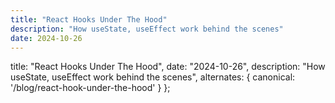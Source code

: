 ```yaml
---
title: "React Hooks Under The Hood"
description: "How useState, useEffect work behind the scenes"
date: 2024-10-26
---
```


  title: "React Hooks Under The Hood",
  date: "2024-10-26",
  description: "How useState, useEffect work behind the scenes",
  alternates: {
    canonical: '/blog/react-hook-under-the-hood'
  }
};


<Title title={metadata.title} date={metadata.date} />

## Introduction
Hooks are a new feature introduced in **React 16.8**. They let us use React features without writing a class, allow developers to write cleaner, more reusable code.

But as usual, there are many questions surrounding React Hooks. In the official React documentation, there is a specific article discussing the rules for using Hooks, which includes:

- Don’t call Hooks inside loops, conditions, nested functions, or try/catch/finally blocks.
- Only call Hooks at the top level.

So, why are these rules in place? Let’s explore this issue together.

## Why can't we call hooks inside loops, conditions, or nested functions?
First, let's take a look at this code snippet:
```tsx
import { ChangeEvent, useState } from "react";

export default function MyComponent() {
  const [count, setCount] = useState(0);
  const [step, setStep] = useState(1);

  const handleIncreaseCount = () => {
    setCount(prevCount => prevCount + step);
  };

  const handleStepChange = (e: ChangeEvent<HTMLInputElement>) => {
    setStep(Number(e.target.value));
  };

  return (
    <div>
      <p>Count: {count}</p>
      <p>Step: {step}</p>
      <input
        type="number"
        value={step}
        onChange={handleStepChange}
        min="1"
      />
      <button onClick={handleIncreaseCount}>Increase Count</button>
    </div>
  );
}
```
In the code above, we use two `useState` hooks, but we only pass the default values and do not provide any **identifying keys** for the useState hooks.
So, how does React know which `state` belongs to which `useState`?
It's because **hooks rely on the call order**, if the call order is stable, React can link the `state` to the corresponding `useState`.

As long as the call order remains consistent during component render, React can determine which internal state corresponds to which hook.
Therefore, if we use hooks inside loops or conditions (like if-else statements), this can **change the call order**,
causing React to lose track of the corresponding state for each hook.

Next, let's implement a basic version of `useState` and `useEffect` together to clarify this issue.

## Creating our `useState` hook
Let's create a simple version of `React` and `useState` hook to understand how it works under the hood:

```js
const MyReact = () => {
  const useState = (initialValue) => {
    let state = initialValue; // setting initial value for state

    const setterFunction = (newState) => {
      state = newState; // setting new value for state
    }

    return [state, setterFunction];
  }

  return {
    useState
  }
}
```

In the code above, we have created `MyReact` and `useState` functions.
- `MyReact` function acts as a container for our custom hook. This design mimics the structure of the React library,
allowing us to build our own hook functionality.
- `useState` function takes an initial value and returns an array containing the current state and a setter function.
- Inside `useState`, we declare a variable `state` and initialize it with the `initialValue`.
- The `setterFunction` mimics the behavior of React `setState`, allowing users to update the state value.

Now, it's time to test it out:

```js
const { useState } = MyReact();

const MyComponent = () => {
  const [counter, setCounter] = useState(1);

  console.log(counter); // log 1
}

MyComponent(); // Initial render of the component
```

In the code above, we have created a simple component `MyComponent` that uses our custom `useState` hook.
When we call `MyComponent`, it logs the initial value of the counter, which is `1`.

### Handling state changes

Now let's try changing the state:

```js {8-10, 14}
const { useState } = MyReact();

const MyComponent = () => {
  const [counter, setCounter] = useState(1);

  console.log(counter);

  if (counter === 1) {
   setCounter(2);
  }
}

MyComponent(); // Initial render of the component
MyComponent(); // Simulate component re-rendering
```

In the updated code, we updated the counter to `2`, we put the `setCounter` inside an if statement because otherwise in
a normal React application this would cause an infinite loop.

When we update the state, this will trigger a re-render of the component.
So I simply called `MyComponent` again to simulate this re-render.

Let's see the output:
```shell
1
1
```

We expected it to log 2 statements: the first with value would be 1, and the second one would be 2.
But it logs both statements with the value of 1.

Why is that? The problem is that every time `MyComponent` is called, it invokes 2 different `useState` functions,
the value of counter changed only in the function during the first call.

### Persisting state across renders

This can be easily fixed, by moving our definition up to keep tracking the state and the changes for it.

```js {2, 4-6}
const MyReact = () => {
  let state;
  const useState = (initialValue) => {
    if (state === undefined) {
      state = initialValue; // setting initial value for state
    }

    const setterFunction = (newState) => {
      state = newState; // setting new value for state
    }

    return [state, setterFunction];
  }

  return {
    useState
  }
}
```

Let's test it again:

```shell
1
2
```

Now, it logs the expected output. 🎉 🎉 🎉

### Handling multiple states

But in a real-world application, we can have multiple states in a component.
To do this, we need to update our React like this:

```js {2-4, 7-8, 10-12, 14-16, 18, 22-25}
const MyReact = () => {
  let state = []; // array to store state values

  let index = 0; // index to track the current hook position

  const useState = (initialValue) => {
    const localHookIndex = index; // store the current index for this hook
    index++; // increment index for the next hook call

    if (state[localHookIndex] === undefined) {
      state[localHookIndex] = initialValue; // setting initial value for state
    }

    const setterFunction = (newState) => {
      state[localHookIndex] = newState; // setting new value for state
    }

    return [state[localHookIndex], setterFunction];
  }

  // render function
  const render = (component) => {
    index = 0; // reset index for re-renders
    return component();
  }

  return {
    useState,
    render
  }
}
```

In the code above, to handle multiple states, we changed the `state` variable to **an array**.

The `index` variable is used to track the position of the hook in the state array.
Each time `useState` is called, this `index` will be incremented to ensure that each call to `useState` corresponds to a unique index in the state array.

The current value of index is stored in `locaHookIndex` before it is incremented.
This ensures that in each call to `useState`, we have the correct index for the current hook and
prevent the `setterFunction` to use wrong index, because it runs after the `useState` is called.

Finally, we added a `render` function to simulate the rendering process of a component.
It resets the `index` back to 0 each time a component is re-rendered, ensuring that each hook can properly access its respective state value.

Let's add a new state to our component:

```js {5, 8, 14-16}
const { useState, render } = MyReact();

const MyComponent = () => {
  const [counter, setCounter] = useState(1);
  const [isSubmit, setIsSubmit] = useState(false);

  console.log(counter);
  console.log(isSubmit);

  if (counter === 1) {
    setCounter(2);
  }

  if (!isSubmit) {
    setIsSubmit(true);
  }
}

render(MyComponent); // Initial render of the component
render(MyComponent); // Simulate component re-rendering
```

Output:

```shell
1
false
2
true
```

Our React works as expected, and we can now handle multiple states in a component. 🎉 🎉 🎉

## Creating our `useEffect` hook
To create the `useEffect` hook, first rename the previous `state` array to `hooks` for better understanding,
as this array will now contain the necessary values to work with hooks.

```js {2, 10-35}
const MyReact = () => {
  let hooks = []; // array to store hooks values

  let index = 0; // index to track the current hook position

  const useState = (initialValue) => {
    // ... useState's logic
  }

  const useEffect = (callback, dependencyArray) => {
    let hasChanged = true; // track whether any dependency has changed

    const oldDependencies = hooks[index]; // retrieve the old dependencies stored at the current index

    if (oldDependencies) {
      hasChanged = false;

      // check each dependency for changes
      for (let i = 0; i < dependencyArray.length; i++) {
        const dependency = dependencyArray[i];
        const oldDependency = oldDependencies[i];

        if (!Object.is(dependency, oldDependency)) {
          hasChanged = true;
          break;
        }
      }
    }

    if (hasChanged) {
      callback(); // call the effect if dependencies changed
    }

    hooks[index] = dependencyArray; // update hooks with new dependencies
    index++; // increase index for next hook
  }

  // render function
  const render = (component) => {
    index = 0; // reset index for re-renders
    return component();
  }

  return {
    useState,
    useEffect,
    render
  }
}
```

This function accepts a `callback` and a `dependencyArray` to manage side effects based on dependency changes.

A `hasChanged` flag is initialized to track whether any dependencies have changed since the last render.

The previous dependencies for the current hook index are retrieved from the `hooks` array.

If there are old dependencies, the function iterates through the `dependencyArray` to check for changes using `Object.is()`.
If any dependency has changed, `hasChanged` is set to true.

If the dependencies have changed, the provided `callback` is executed, allowing for side effects to be run.

Finally, the `hooks` array is updated with the new dependencies, and the index is incremented to prepare for the next hook call.

Let's test the hook:

```js
const { useState, useEffect, render } = MyReact();

const MyComponent = () => {
  const [counter, setCounter] = useState(1);
  const [isSubmit, setIsSubmit] = useState(false);

  useEffect(() => {
    console.log('effect');
  }, []);

  console.log(counter);
  console.log(isSubmit);

  if (counter === 1) {
    setCounter(2);
  }

  if (!isSubmit) {
    setIsSubmit(true);
  }
}

render(MyComponent); // Initial render of the component
render(MyComponent); // Simulate component re-rendering
```
Output:
```shell
effect
1
false
2
true
```
The `useEffect` hook only runs on the initial render due to its empty dependency array.

## Conclusion
This is just a very basic implementation of `React`, `useState` and `useEffect` hooks to help us understand how hooks work under the hood.
The real hooks are more complex, and perform many other things behind the scenes.

To summarize:
- **Hooks is just an array**, and `React` accesses the array using **indexes**.
- If we call hooks inside loops, conditions, **those indexes maybe different on every render**,
and this can cause each of the hook to use wrong state.

Source code for this implementation can be found [here](https://github.com/dvbtrung2302/site/blob/app/blog/react-hook-under-the-hood/my-react.js).

## References
- [React Hooks - Official Docs](https://react.dev/reference/react/hooks)
- [Rules of Hooks - Official Docs](https://react.dev/reference/rules/rules-of-hooks)
- [Rules of Hooks - Legacy Docs](https://legacy.reactjs.org/docs/hooks-rules.html#explanation)
- [How do React Hooks actually work?](https://www.youtube.com/watch?v=1VVfMVQabx0)

## Related Posts

- [Deep dive: How do React hooks really work?](https://www.netlify.com/blog/2019/03/11/deep-dive-how-do-react-hooks-really-work/)
- [Behind the Scenes: React Hooks API](https://www.fullstack.com/labs/resources/blog/behind-the-scenes-react-hooks-api)